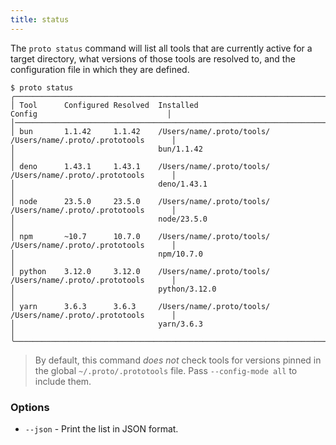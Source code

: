 ```yaml
---
title: status
---
```



<VersionLabel version="0.34.0" header />

The `proto status` command will list all tools that are currently active for a target directory,
what versions of those tools are resolved to, and the configuration file in which they are defined.

```
$ proto status
╭───────────────────────────────────────────────────────────────────────────────────────────────────────╮
│ Tool      Configured Resolved  Installed                           Config                             │
│───────────────────────────────────────────────────────────────────────────────────────────────────────│
│ bun       1.1.42     1.1.42    /Users/name/.proto/tools/          /Users/name/.proto/.prototools      │
│                                bun/1.1.42                                                             │
│ deno      1.43.1     1.43.1    /Users/name/.proto/tools/          /Users/name/.proto/.prototools      │
│                                deno/1.43.1                                                            │
│ node      23.5.0     23.5.0    /Users/name/.proto/tools/          /Users/name/.proto/.prototools      │
│                                node/23.5.0                                                            │
│ npm       ~10.7      10.7.0    /Users/name/.proto/tools/          /Users/name/.proto/.prototools      │
│                                npm/10.7.0                                                             │
│ python    3.12.0     3.12.0    /Users/name/.proto/tools/          /Users/name/.proto/.prototools      │
│                                python/3.12.0                                                          │
│ yarn      3.6.3      3.6.3     /Users/name/.proto/tools/          /Users/name/.proto/.prototools      │
│                                yarn/3.6.3                                                             │
╰───────────────────────────────────────────────────────────────────────────────────────────────────────╯

```

> By default, this command _does not_ check tools for versions pinned in the global
> `~/.proto/.prototools` file. Pass `--config-mode all` to include them.

### Options

- `--json` - Print the list in JSON format.

